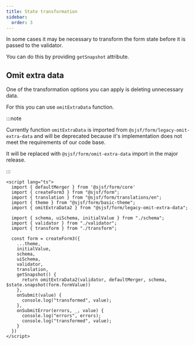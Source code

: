 ```yaml
---
title: State transformation
sidebar:
  order: 3
---
```


In some cases it may be necessary to transform the form state before it is passed to the validator.

You can do this by providing `getSnapshot` attribute.

## Omit extra data

One of the transformation options you can apply is deleting unnecessary data.

For this you can use `omitExtraData` function.

:::note

Currently function `omitExtraData` is imported from `@sjsf/form/legacy-omit-extra-data` and
will be deprecated because it's implementation does not meet the requirements of our code base.

It will be replaced with `@sjsf/form/omit-extra-data` import in the major release.

:::

```svelte
<script lang="ts">
  import { defaultMerger } from '@sjsf/form/core'
  import { createForm3 } from "@sjsf/form";
  import { translation } from "@sjsf/form/translations/en";
  import { theme } from "@sjsf/form/basic-theme";
  import { omitExtraData2 } from "@sjsf/form/legacy-omit-extra-data";

  import { schema, uiSchema, initialValue } from "./schema";
  import { validator } from "./validator";
  import { transform } from "./transform";
  
  const form = createForm3({
    ...theme,
    initialValue,
    schema,
    uiSchema,
    validator,
    translation,
    getSnapshot() {
      return omitExtraData2(validator, defaultMerger, schema, $state.snapshot(form.formValue))
    },
    onSubmit(value) {
      console.log("transformed", value);
    },
    onSubmitError(errors, _, value) {
      console.log("errors", errors);
      console.log("transformed", value);
    }
  })
</script>
```
